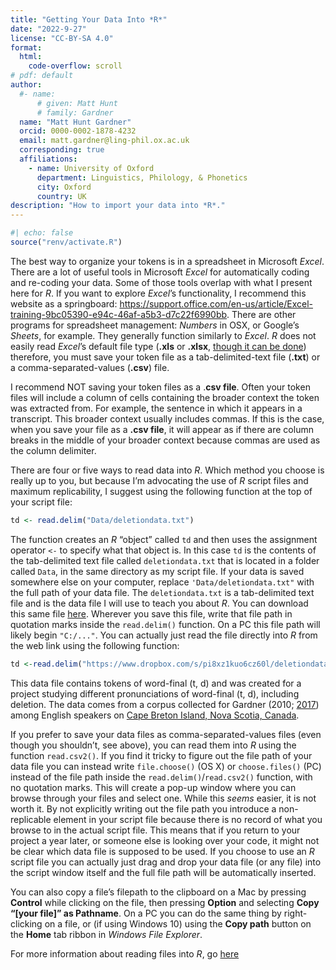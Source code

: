 ```yaml
---
title: "Getting Your Data Into *R*"
date: "2022-9-27"
license: "CC-BY-SA 4.0"
format: 
  html:
    code-overflow: scroll
# pdf: default
author:
  #- name:
      # given: Matt Hunt
      # family: Gardner
  name: "Matt Hunt Gardner"
  orcid: 0000-0002-1878-4232
  email: matt.gardner@ling-phil.ox.ac.uk
  corresponding: true
  affiliations:
    - name: University of Oxford 
      department: Linguistics, Philology, & Phonetics
      city: Oxford
      country: UK
description: "How to import your data into *R*."
---
```

```r
#| echo: false
source("renv/activate.R")
```


The best way to organize your tokens is in a spreadsheet in Microsoft *Excel*. There are a lot of useful tools in Microsoft *Excel* for automatically coding and re-coding your data. Some of those tools overlap with what I present here for *R*. If you want to explore *Excel*'s functionality, I recommend this website as a springboard: <https://support.office.com/en-us/article/Excel-training-9bc05390-e94c-46af-a5b3-d7c22f6990bb>. There are other programs for spreadsheet management: *Numbers* in OSX, or Google's *Sheets*, for example. They generally function similarly to *Excel*. *R* does not easily read *Excel*'s default file type (**.xls** or **.xlsx**, [though it can be done](https://cran.r-project.org/web/packages/xlsx/xlsx.pdf)) therefore, you must save your token file as a tab-delimited-text file (**.txt**) or a comma-separated-values (**.csv**) file.

::: callout-warning
I recommend NOT saving your token files as a .**csv file**. Often your token files will include a column of cells containing the broader context the token was extracted from. For example, the sentence in which it appears in a transcript. This broader context usually includes commas. If this is the case, when you save your file as a **.csv file**, it will appear as if there are column breaks in the middle of your broader context because commas are used as the column delimiter.
:::

There are four or five ways to read data into *R*. Which method you choose is really up to you, but because I'm advocating the use of *R* script files and maximum replicability, I suggest using the following function at the top of your script file:

```r
td <- read.delim("Data/deletiondata.txt")
```

The function creates an *R* "object" called `td` and then uses the assignment operator `<-` to specify what that object is. In this case `td` is the contents of the tab-delimited text file called `deletiondata.txt` that is located in a folder called `Data`, in the same directory as my script file. If your data is saved somewhere else on your computer, replace `'Data/deletiondata.txt"` with the full path of your data file. The `deletiondata.txt` is a tab-delimited text file and is the data file I will use to teach you about *R*. You can download this same file [here](https://www.dropbox.com/s/pi8xz1kuo6cz60l/deletiondata.txt?dl=1). Wherever you save this file, write that file path in quotation marks inside the `read.delim()` function. On a PC this file path will likely begin `"C:/..."`. You can actually just read the file directly into *R* from the web link using the following function:

```r
td <-read.delim("https://www.dropbox.com/s/pi8xz1kuo6cz60l/deletiondata.txt?dl=1")
```

This data file contains tokens of word-final (t, d) and was created for a project studying different pronunciations of word-final (t, d), including deletion. The data comes from a corpus collected for Gardner (2010; [2017](https://hdl.handle.net/1807/80940)) among English speakers on [Cape Breton Island, Nova Scotia, Canada](https://en.wikipedia.org/wiki/Cape_Breton_Island).

If you prefer to save your data files as comma-separated-values files (even though you shouldn't, see above), you can read them into *R* using the function `read.csv2()`. If you find it tricky to figure out the file path of your data file you can instead write `file.choose()` (OS X) or `choose.files()` (PC) instead of the file path inside the `read.delim()`/`read.csv2()` function, with no quotation marks. This will create a pop-up window where you can browse through your files and select one. While this *seems* easier, it is not worth it. By not explicitly writing out the file path you introduce a non-replicable element in your script file because there is no record of what you browse to in the actual script file. This means that if you return to your project a year later, or someone else is looking over your code, it might not be clear which data file is supposed to be used. If you choose to use an *R* script file you can actually just drag and drop your data file (or any file) into the script window itself and the full file path will be automatically inserted.

You can also copy a file's filepath to the clipboard on a Mac by pressing **Control** while clicking on the file, then pressing **Option** and selecting **Copy "\[your file\]" as Pathname**. On a PC you can do the same thing by right-clicking on a file, or (if using Windows 10) using the **Copy path** button on the **Home** tab ribbon in *Windows File Explorer*.

For more information about reading files into *R*, go [here](https://stat.ethz.ch/R-manual/R-devel/library/utils/html/read.table.html)
